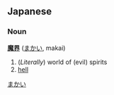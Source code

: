 == Japanese ==                                          
===Noun===
'''[[魔]][[界]]''' ([[まかい]], makai)
# (''Literally'') world of (evil) spirits
# [[hell]]
[[Category:Japanese nouns|まかい]]